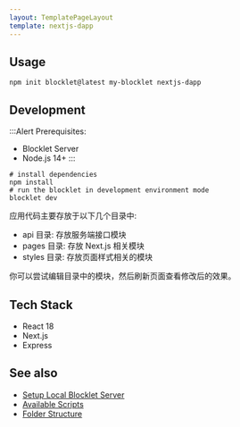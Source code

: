 ```yaml
---
layout: TemplatePageLayout
template: nextjs-dapp
---
```


<TemplateInfo templateName="nextjs-dapp" />

## Usage

```shell
npm init blocklet@latest my-blocklet nextjs-dapp
```

## Development

:::Alert
Prerequisites: 

- Blocklet Server
- Node.js 14+
:::

```shell
# install dependencies
npm install
# run the blocklet in development environment mode
blocklet dev
```

应用代码主要存放于以下几个目录中:  

- api 目录: 存放服务端接口模块
- pages 目录: 存放 Next.js 相关模块
- styles 目录: 存放页面样式相关的模块

你可以尝试编辑目录中的模块，然后刷新页面查看修改后的效果。

## Tech Stack

- React 18
- Next.js
- Express

## See also

- [Setup Local Blocklet Server](https://developer.blocklet.io/docs/en/quick-start/blocklet-server)
- [Available Scripts](/reference/npm-scripts)
- [Folder Structure](/reference/blocklet-structure)
